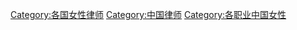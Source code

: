 [[Category:各国女性律师|Category:各国女性律师]]
[[Category:中国律师|Category:中国律师]]
[[Category:各职业中国女性|Category:各职业中国女性]]